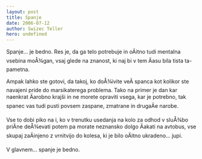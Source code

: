 ```yaml
---
layout: post
title: Spanje
date: 2006-07-12
author: Swizec Teller
hero: undefined
---
```


Spanje... je bedno. Res je, da ga telo potrebuje in oÄitno tudi mentalna vsebina moÅ¾gan, vsaj glede na znanost, ki naj bi v tem Äasu bila tista ta-pametna.  
  
Ampak lahko ste gotovi, da takoj, ko doÅ¾ivite veÄ spanca kot kolikor ste navajeni pride do marsikaterega problema. Tako na primer je dan kar naenkrat Äarobno krajši in ne morete opraviti vsega, kar je potrebno, tak spanec vas tudi pusti povsem zaspane, zmatrane in drugaÄe narobe.  
  
Vse to dobi piko na i, ko v trenutku usedanja na kolo za odhod v sluÅ¾bo priÄne deÅ¾evati potem pa morate neznansko dolgo Äakati na avtobus, vse skupaj zaÄinjeno z vrnitvijo do kolesa, ki je bilo oÄitno ukradeno... jupi.  
  
V glavnem... spanje je bedno.

